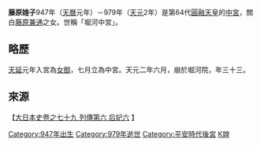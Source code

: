 '''藤原媓子'''947年（[[天曆_(村上天皇)|天曆]]元年）－979年（[[天元_(圓融天皇)|天元]]2年）是第64代[[圓融天皇|圓融天皇]]的[[中宮|中宮]]，關白[[藤原兼通|藤原兼通]]之女。世稱「堀河中宮」。


== 略歷 ==
[[天延|天延]]元年入宮為[[女御|女御]]，七月立為中宮。天元二年六月，崩於堀河院，年三十三。


== 來源 ==

【[http://miko.org/~uraki/kuon/furu/text/dainihonsi/dns079.htm#16 大日本史卷之七十九 列傳第六 后妃六] {{Wayback|url=http://miko.org/~uraki/kuon/furu/text/dainihonsi/dns079.htm#16 |date=20200802043814 }}】

{{平安時代皇后}}


{{DEFAULTSORT:Fujiwara no Koushi}}
[[Category:947年出生|Category:947年出生]]
[[Category:979年逝世|Category:979年逝世]]
[[Category:平安時代後宮|Category:平安時代後宮]]
[[Category:九條流|K媓]]